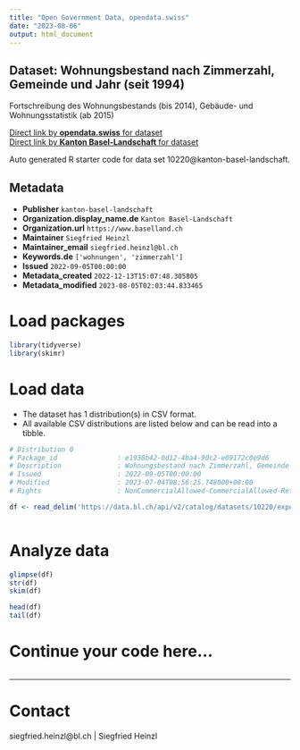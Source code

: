 ```yaml
---
title: "Open Government Data, opendata.swiss"
date: "2023-08-06"
output: html_document
---
```


## Dataset: Wohnungsbestand nach Zimmerzahl, Gemeinde und Jahr (seit 1994)

Fortschreibung des Wohnungsbestands (bis 2014), Gebäude- und Wohnungsstatistik (ab 2015)

[Direct link by **opendata.swiss** for dataset](https://opendata.swiss/de/dataset/wohnungsbestand-nach-zimmerzahl-gemeinde-und-jahr-ab-1994)<br>
[Direct link by **Kanton Basel-Landschaft** for dataset](https://data.bl.ch/explore/dataset/10220/)

Auto generated R starter code for data set 10220@kanton-basel-landschaft.

## Metadata

- **Publisher** `kanton-basel-landschaft`
- **Organization.display_name.de** `Kanton Basel-Landschaft`
- **Organization.url** `https://www.baselland.ch`
- **Maintainer** `Siegfried Heinzl`
- **Maintainer_email** `siegfried.heinzl@bl.ch`
- **Keywords.de** `['wohnungen', 'zimmerzahl']`
- **Issued** `2022-09-05T00:00:00`
- **Metadata_created** `2022-12-13T15:07:48.305805`
- **Metadata_modified** `2023-08-05T02:03:44.833465`


# Load packages

```r

library(tidyverse)
library(skimr)

```

# Load data

-   The dataset has 1 distribution(s) in CSV format.
-   All available CSV distributions are listed below and can be read into a tibble.

```r

# Distribution 0
# Package_id               : e1938b42-0d12-4ba4-90c2-e09172c0e9d6
# Description              : Wohnungsbestand nach Zimmerzahl, Gemeinde und Jahr (seit 1994) (csv)
# Issued                   : 2022-09-05T00:00:00
# Modified                 : 2023-07-04T08:56:25.748000+00:00
# Rights                   : NonCommercialAllowed-CommercialAllowed-ReferenceRequired

df <- read_delim('https://data.bl.ch/api/v2/catalog/datasets/10220/exports/csv')



```

# Analyze data

```r

glimpse(df)
str(df)
skim(df)

head(df)
tail(df)

```

# Continue your code here...

```r

```

------------------------------------------------------------------------

# Contact

siegfried.heinzl@bl.ch | Siegfried Heinzl
